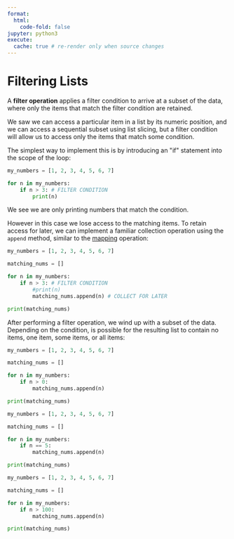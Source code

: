 ```yaml
---
format:
  html:
    code-fold: false
jupyter: python3
execute:
  cache: true # re-render only when source changes
---
```


# Filtering Lists

A **filter operation** applies a filter condition to arrive at a subset of the data, where only the items that match the filter condition are retained.


We saw we can access a particular item in a list by its numeric position, and we can access a sequential subset using list slicing, but a filter condition will allow us to access only the items that match some condition.

The simplest way to implement this is by introducing an \"if\" statement into the scope of the loop:

```python
my_numbers = [1, 2, 3, 4, 5, 6, 7]

for n in my_numbers:
    if n > 3: # FILTER CONDITION
        print(n)
```

We see we are only printing numbers that match the condition.

However in this case we lose access to the matching items. To retain access for later, we can implement a familiar collection operation using the `append` method, similar to the [mapping](./mapping.qmd) operation:

```python
my_numbers = [1, 2, 3, 4, 5, 6, 7]

matching_nums = []

for n in my_numbers:
    if n > 3: # FILTER CONDITION
        #print(n)
        matching_nums.append(n) # COLLECT FOR LATER

print(matching_nums)
```

After performing a filter operation, we wind up with a subset of the data.  Depending on the condition, is possible for the resulting list to contain no items, one item, some items, or all items:

```python
my_numbers = [1, 2, 3, 4, 5, 6, 7]

matching_nums = []

for n in my_numbers:
    if n > 0:
        matching_nums.append(n)

print(matching_nums)
```

```python
my_numbers = [1, 2, 3, 4, 5, 6, 7]

matching_nums = []

for n in my_numbers:
    if n == 5:
        matching_nums.append(n)

print(matching_nums)
```

```python
my_numbers = [1, 2, 3, 4, 5, 6, 7]

matching_nums = []

for n in my_numbers:
    if n > 100:
        matching_nums.append(n)

print(matching_nums)
```
